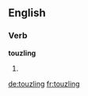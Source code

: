 
==English==

===Verb===
'''touzling'''

# {{present participle of|touzle}}

[[de:touzling]]
[[fr:touzling]]